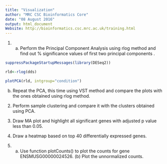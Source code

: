 ```yaml
---
title: "Visualization"
author: "MRC CSC Bioinformatics Core"
date: "08 August 2016"
output: html_document
Website: http://bioinformatics.csc.mrc.ac.uk/training.html
---
```


1. a) Perform the Principal Component Analysis using rlog method and find out % significance values of first two principal components .

```r
 
suppressPackageStartupMessages(library(DESeq2))

rld<-rlog(dds)

plotPCA(rld, intgroup="condition")

```

 b) Repeat the PCA, this time using VST method and compare the plots with the ones obtained using rlog method.
 
2. Perform sample clustering and compare it with the clusters obtained using PCA.

3. Draw MA plot and highlight all significant genes with adjusted p value less than 0.05.  

4. Draw a heatmap based on top 40 differentially expressed genes.

5. a) Use function plotCounts() to plot the counts for gene ENSMUSG00000024526. (b) Plot the unnormalized counts.

